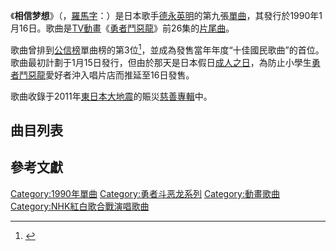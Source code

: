 {{Infobox single
| Name = Yume o Shinjite
| Artist = [[德永英明|德永英明]]
| Album =
| A-side =
| B-side = Lovers
| Released = 1990年1月16日
| Format = 8 cm [[CD|CD]]
| Recorded =
| Genre = [[J-POP|J-POP]]
| Length = 9:18
| Label = [[Apollo|Apollo]]
| Writer =
| Producer =
| Certification =
| Chart position =
* 周排行榜第3位（[[公信榜|公信榜]]）
* 1990年度排行榜第18位（公信榜）
| Last single = [[Myself_〜風になりたい〜／心のボール|Myself 〜風になりたい〜／心のボール]]<br />（1989）
| This single = '''Yume o Shinjite'''<br />（1990）
| Next single = [[壊れかけのRadio|壊れかけのRadio]]<br />（1990）
| Misc =
}}
《'''相信梦想'''》（{{lang-ja|'''夢を信じて'''}}，[[平文式羅馬字|羅馬字]]：{{transl|ja|Yume o Shinjite}}）是日本歌手[[德永英明|德永英明]]的第九張[[單曲|單曲]]，其發行於1990年1月16日。歌曲是[[TV動畫|TV動畫]]《[[勇者鬥惡龍_(動畫)|勇者鬥惡龍]]》前26集的[[片尾曲|片尾曲]]。

歌曲曾排到[[公信榜|公信榜]]單曲榜的第3位<ref>{{cite web|title=夢を信じて|url=http://www.oricon.co.jp/music/release/d/43010/2/|publisher=Oricon|accessdate=2013-06-08}}</ref>，並成為發售當年年度“十佳國民歌曲”的首位。歌曲最初計劃于1月15日發行，但由於那天是日本假日[[成人之日|成人之日]]，為防止小學生[[勇者鬥惡龍|勇者鬥惡龍]]愛好者沖入唱片店而推延至16日發售。

歌曲收錄于2011年[[東日本大地震|東日本大地震]]的賑災[[愛之歌～東日本大震災慈善專輯|慈善專輯]]中。

== 曲目列表 ==

{{tracklist
| all_lyrics = [[篠原仁志|篠原仁志]]
| all_music = [[德永英明|德永英明]]
| total_length=9:18
| title1=相信夢想
| note1=夢を信じて
| length1=4:48
| title2=Lovers
| note2=ラバーズ
| length2=4:24
}}

== 參考文獻 ==
{{Reflist}}

{{DEFAULTSORT:Yume o Shinjite}}
[[Category:1990年單曲|Category:1990年單曲]]
[[Category:勇者斗恶龙系列|Category:勇者斗恶龙系列]]
[[Category:動畫歌曲|Category:動畫歌曲]]
[[Category:NHK紅白歌合戰演唱歌曲|Category:NHK紅白歌合戰演唱歌曲]]

{{single-stub}}